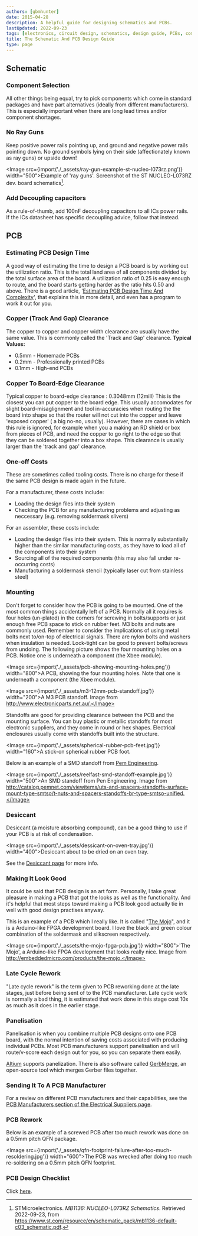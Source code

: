 ```yaml
---
authors: [gbmhunter]
date: 2015-04-28
description: A helpful guide for designing schematics and PCBs.
lastUpdated: 2022-09-23
tags: [electronics, circuit design, schematics, design guide, PCBs, components, rules]
title: The Schematic And PCB Design Guide
type: page
---
```


## Schematic

### Component Selection

All other things being equal, try to pick components which come in standard packages and have part alternatives (ideally from different manufacturers). This is especially important when there are long lead times and/or component shortages.

### No Ray Guns

Keep positive power rails pointing up, and ground and negative power rails pointing down. No ground symbols lying on their side (affectionately known as ray guns) or upside down!

<Image src={import('./_assets/ray-gun-example-st-nucleo-l073rz.png')} width="500">Example of 'ray guns'. Screenshot of the ST NUCLEO-L073RZ dev. board schematics[^bib-st-nucleo-l073rz-sch].</Image>

### Add Decoupling capacitors

As a rule-of-thumb, add 100nF decoupling capacitors to all ICs power rails. If the ICs datasheet has specific decoupling advice, follow that instead.

## PCB

### Estimating PCB Design Time

A good way of estimating the time to design a PCB board is by working out the utilization ratio. This is the total land area of all components divided by the total surface area of the board. A utilization ratio of 0.25 is easy enough to route, and the board starts getting harder as the ratio hits 0.50 and above. There is a good article, '[Estimating PCB Design Time And Complexity](http://www.pcbdesign007.com/pages/zone.cgi?a=74943&artpg=1)', that explains this in more detail, and even has a program to work it out for you.

### Copper (Track And Gap) Clearance

The copper to copper and copper width clearance are usually have the same value. This is commonly called the 'Track and Gap' clearance. **Typical Values:**

* 0.5mm - Homemade PCBs
* 0.2mm - Professionally printed PCBs
* 0.1mm - High-end PCBs

### Copper To Board-Edge Clearance

Typical copper to board-edge clearance : 0.3048mm (12mill) This is the closest you can put copper to the board edge. This usually accomodates for slight board-misaglignment and tool in-accuracies when routing the the board into shape so that the router will not cut into the copper and leave 'exposed copper' ( a big no-no, usually). However, there are cases in which this rule is ignored, for example when you a making an RD shield or box from pieces of PCB, and need the copper to go right to the edge so that they can be soldered together into a box shape. This clearance is usually larger than the 'track and gap' clearance.

### One-off Costs

These are sometimes called tooling costs. There is no charge for these if the same PCB design is made again in the future.

For a manufacturer, these costs include:

* Loading the design files into their system
* Checking the PCB for any manufacturing problems and adjusting as neccessary (e.g. removing soldermask slivers)

For an assembler, these costs include:

* Loading the design files into their system. This is normally substantially higher than the similar manufacturing costs, as they have to load all of the components into their system
* Sourcing all of the required components (this may also fall under re-occurring costs)
* Manufacturing a soldermask stencil (typically laser cut from stainless steel)

### Mounting

Don't forget to consider how the PCB is going to be mounted. One of the most common things accidentally left of a PCB. Normally all it requires is four holes (un-plated) in the corners for screwing in bolts/supports or just enough free PCB space to stick on rubber feet. M3 bolts and nuts are commonly used. Remember to consider the implications of using metal bolts next to/on-top of electrical signals. There are nylon bolts and washers when insulation is needed. Lock-tight can be good to prevent bolts/screws from undoing. The following picture shows the four mounting holes on a PCB. Notice one is underneath a component (the Xbee module).

<Image src={import('./_assets/pcb-showing-mounting-holes.png')} width="800">A PCB, showing the four mounting holes. Note that one is underneath a component (the Xbee module).</Image>

<Image src={import('./_assets/m3-12mm-pcb-standoff.jpg')} width="200">A M3 PCB standoff. Image from http://www.electronicparts.net.au/.</Image>

Standoffs are good for providing clearance between the PCB and the mounting surface. You can buy plastic or metallic standoffs for most electronic suppliers, and they come in round or hex shapes. Electrical enclosures usually come with standoffs built into the structure.

<Image src={import('./_assets/spherical-rubber-pcb-feet.jpg')} width="160">A stick-on spherical rubber PCB foot.</Image>

Below is an example of a SMD standoff from [Pem Engineering](http://www.pemnet.com/).

<Image src={import('./_assets/reelfast-smd-standoff-example.jpg')} width="500">An SMD standoff from Pen Engineering. Image from http://catalog.pemnet.com/viewitems/uts-and-spacers-standoffs-surface-mount-type-smtso/t-nuts-and-spacers-standoffs-br-type-smtso-unified.</Image>

### Desiccant

Desiccant (a moisture absorbing compound), can be a good thing to use if your PCB is at risk of condensation.

<Image src={import('./_assets/dessicant-on-oven-tray.jpg')} width="400">Desiccant about to be dried on an oven tray.</Image>

See the [Desiccant page](/electronics/components/desiccant) for more info.

### Making It Look Good

It could be said that PCB design is an art form. Personally, I take great pleasure in making a PCB that got the looks as well as the functionality. And it's helpful that most steps toward making a PCB look good actually tie in well with good design practises anyway.

This is an example of a PCB which I really like. It is called "[The Mojo](http://embeddedmicro.com/products/the-mojo)", and it is a Arduino-like FPGA development board. I love the black and green colour combination of the soldermask and silkscreen respectively.

<Image src={import('./_assets/the-mojo-fpga-pcb.jpg')} width="800">'The Mojo', a Arduino-like FPGA development that looks really nice. Image from http://embeddedmicro.com/products/the-mojo.</Image>

### Late Cycle Rework

"Late cycle rework" is the term given to PCB reworking done at the late stages, just before being sent of to the PCB manufacturer. Late cycle work is normally a bad thing, it is estimated that work done in this stage cost 10x as much as it does in the earlier stage.

### Panelisation

Panelisation is when you combine multiple PCB designs onto one PCB board, with the normal intention of saving costs associated with producing individual PCBs. Most PCB manufacturers support panelisation and will route/v-score each design out for you, so you can separate them easily.

[Altium](/electronics/general/altium) supports panelization. There is also software called [GerbMerge](https://github.com/unwireddevices/gerbmerge), an open-source tool which merges Gerber files together.

### Sending It To A PCB Manufacturer

For a review on different PCB manufacturers and their capabilities, see the [PCB Manufacturers section of the Electrical Suppliers page](/electronics/general/electrical-suppliers#pcb-manufacturers).

### PCB Rework

Below is an example of a screwed PCB after too much rework was done on a 0.5mm pitch QFN package.

<Image src={import('./_assets/qfn-footprint-failure-after-too-much-resoldering.jpg')} width="600">The PCB was wrecked after doing too much re-soldering on a 0.5mm pitch QFN footprint.</Image>

### PCB Design Checklist

Click [here](/pcb-design/pcb-design-checklist/).

[^bib-st-nucleo-l073rz-sch]: STMicroelectronics. _MB1136: NUCLEO-L073RZ Schematics_. Retrieved 2022-09-23, from https://www.st.com/resource/en/schematic_pack/mb1136-default-c03_schematic.pdf.
